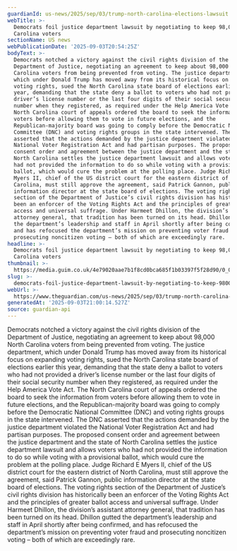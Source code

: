 ```yaml
---
guardianId: us-news/2025/sep/03/trump-north-carolina-elections-lawsuit
webTitle: >-
  Democrats foil justice department lawsuit by negotiating to keep 98,000 North
  Carolina voters
sectionName: US news
webPublicationDate: '2025-09-03T20:54:25Z'
bodyText: >-
  Democrats notched a victory against the civil rights division of the
  Department of Justice, negotiating an agreement to keep about 98,000 North
  Carolina voters from being prevented from voting. The justice department,
  which under Donald Trump has moved away from its historical focus on expanding
  voting rights, sued the North Carolina state board of elections earlier this
  year, demanding that the state deny a ballot to voters who had not provided a
  driver’s license number or the last four digits of their social security
  number when they registered, as required under the Help America Vote Act. The
  North Carolina court of appeals ordered the board to seek the information from
  voters before allowing them to vote in future elections, and the
  Republican-majority board was going to comply before the Democratic National
  Committee (DNC) and voting rights groups in the state intervened. The DNC
  asserted that the actions demanded by the justice department violated the
  National Voter Registration Act and had partisan purposes. The proposed
  consent order and agreement between the justice department and the state of
  North Carolina settles the justice department lawsuit and allows voters who
  had not provided the information to do so while voting with a provisional
  ballot, which would cure the problem at the polling place. Judge Richard E
  Myers II, chief of the US district court for the eastern district of North
  Carolina, must still approve the agreement, said Patrick Gannon, public
  information director at the state board of elections. The voting rights
  section of the Department of Justice’s civil rights division has historically
  been an enforcer of the Voting Rights Act and the principles of greater ballot
  access and universal suffrage. Under Harmeet Dhillon, the division’s assistant
  attorney general, that tradition has been turned on its head. Dhillon gutted
  the department’s leadership and staff in April shortly after being confirmed,
  and has refocused the department’s mission on preventing voter fraud and
  prosecuting noncitizen voting – both of which are exceedingly rare.
headline: >-
  Democrats foil justice department lawsuit by negotiating to keep 98,000 North
  Carolina voters
thumbnail: >-
  https://media.guim.co.uk/4e79020aae7b1f8cd0bca685f1b03397f5f28d90/0_0_1568_1254/500.jpg
slug: >-
  democrats-foil-justice-department-lawsuit-by-negotiating-to-keep-98000-north-carolina-voters
webUrl: >-
  https://www.theguardian.com/us-news/2025/sep/03/trump-north-carolina-elections-lawsuit
generatedAt: '2025-09-03T21:00:14.527Z'
source: guardian-api
---
```

Democrats notched a victory against the civil rights division of the Department of Justice, negotiating an agreement to keep about 98,000 North Carolina voters from being prevented from voting. The justice department, which under Donald Trump has moved away from its historical focus on expanding voting rights, sued the North Carolina state board of elections earlier this year, demanding that the state deny a ballot to voters who had not provided a driver’s license number or the last four digits of their social security number when they registered, as required under the Help America Vote Act. The North Carolina court of appeals ordered the board to seek the information from voters before allowing them to vote in future elections, and the Republican-majority board was going to comply before the Democratic National Committee (DNC) and voting rights groups in the state intervened. The DNC asserted that the actions demanded by the justice department violated the National Voter Registration Act and had partisan purposes. The proposed consent order and agreement between the justice department and the state of North Carolina settles the justice department lawsuit and allows voters who had not provided the information to do so while voting with a provisional ballot, which would cure the problem at the polling place. Judge Richard E Myers II, chief of the US district court for the eastern district of North Carolina, must still approve the agreement, said Patrick Gannon, public information director at the state board of elections. The voting rights section of the Department of Justice’s civil rights division has historically been an enforcer of the Voting Rights Act and the principles of greater ballot access and universal suffrage. Under Harmeet Dhillon, the division’s assistant attorney general, that tradition has been turned on its head. Dhillon gutted the department’s leadership and staff in April shortly after being confirmed, and has refocused the department’s mission on preventing voter fraud and prosecuting noncitizen voting – both of which are exceedingly rare.
